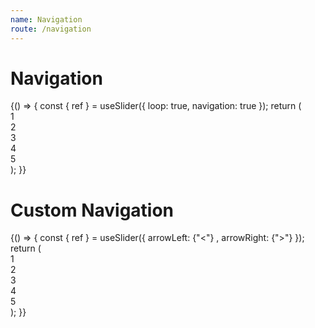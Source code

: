 ```yaml
---
name: Navigation
route: /navigation
---
```



# Navigation

<Playground>
  {() => {
    const { ref } = useSlider({ loop: true, navigation: true });
    return (
      <div ref={ref}>
        <div>1</div>
        <div>2</div>
        <div>3</div>
        <div>4</div>
        <div>5</div>
      </div>
    );
  }}
</Playground>

# Custom Navigation

<Playground>
  {() => {
    const { ref } = useSlider({
      arrowLeft: <span style={{ fontSize: "50px" }}> {"<"} </span>,
      arrowRight: <span style={{ fontSize: "50px" }}> {">"} </span>
    });
    return (
      <div ref={ref}>
        <div>1</div>
        <div>2</div>
        <div>3</div>
        <div>4</div>
        <div>5</div>
      </div>
    );
  }}
</Playground>
